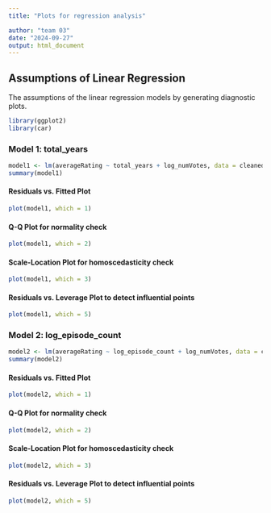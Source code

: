```yaml
---
title: "Plots for regression analysis"

author: "team 03"
date: "2024-09-27"
output: html_document
---
```


## Assumptions of Linear Regression

The assumptions of the linear regression models by generating diagnostic plots.

```r
library(ggplot2)
library(car)
```

### Model 1: total_years

```r
model1 <- lm(averageRating ~ total_years + log_numVotes, data = cleaned_data)
summary(model1)
```


#### Residuals vs. Fitted Plot

```r

plot(model1, which = 1)

```


#### Q-Q Plot for normality check

```r
plot(model1, which = 2)

```


#### Scale-Location Plot for homoscedasticity check

```r
plot(model1, which = 3)
```


#### Residuals vs. Leverage Plot to detect influential points

```r
plot(model1, which = 5)
```




### Model 2: log_episode_count

```r
model2 <- lm(averageRating ~ log_episode_count + log_numVotes, data = cleaned_data)
summary(model2)
```


#### Residuals vs. Fitted Plot

```r

plot(model2, which = 1)

```


#### Q-Q Plot for normality check

```r
plot(model2, which = 2)

```


#### Scale-Location Plot for homoscedasticity check

```r
plot(model2, which = 3)
```


#### Residuals vs. Leverage Plot to detect influential points

```r
plot(model2, which = 5)
```





